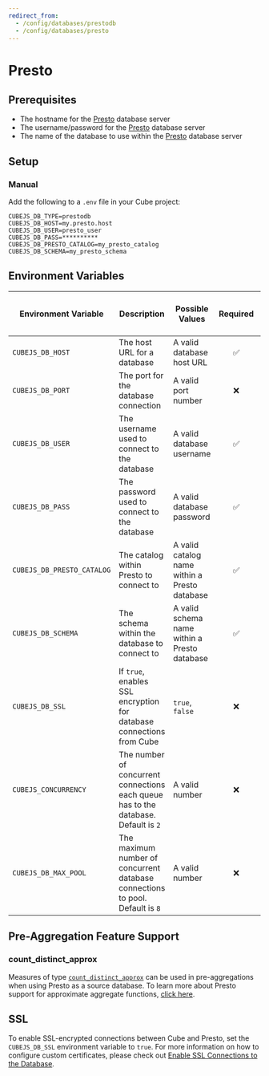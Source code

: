 ```yaml
---
redirect_from:
  - /config/databases/prestodb
  - /config/databases/presto
---
```


# Presto

## Prerequisites

- The hostname for the [Presto][presto] database server
- The username/password for the [Presto][presto] database server
- The name of the database to use within the [Presto][presto] database server

## Setup

### Manual

Add the following to a `.env` file in your Cube project:

```dotenv
CUBEJS_DB_TYPE=prestodb
CUBEJS_DB_HOST=my.presto.host
CUBEJS_DB_USER=presto_user
CUBEJS_DB_PASS=**********
CUBEJS_DB_PRESTO_CATALOG=my_presto_catalog
CUBEJS_DB_SCHEMA=my_presto_schema
```

## Environment Variables

| Environment Variable       | Description                                                                         | Possible Values                               | Required | [Supports multiple data sources?][ref-config-multiple-ds-decorating-env] |
| -------------------------- | ----------------------------------------------------------------------------------- | --------------------------------------------- | :------: | :----------------------------------------------------------------------: |
| `CUBEJS_DB_HOST`           | The host URL for a database                                                         | A valid database host URL                     |    ✅    |                                    ✅                                    |
| `CUBEJS_DB_PORT`           | The port for the database connection                                                | A valid port number                           |    ❌    |                                    ✅                                    |
| `CUBEJS_DB_USER`           | The username used to connect to the database                                        | A valid database username                     |    ✅    |                                    ✅                                    |
| `CUBEJS_DB_PASS`           | The password used to connect to the database                                        | A valid database password                     |    ✅    |                                    ✅                                    |
| `CUBEJS_DB_PRESTO_CATALOG` | The catalog within Presto to connect to                                             | A valid catalog name within a Presto database |    ✅    |                                    ✅                                    |
| `CUBEJS_DB_SCHEMA`         | The schema within the database to connect to                                        | A valid schema name within a Presto database  |    ✅    |                                    ✅                                    |
| `CUBEJS_DB_SSL`            | If `true`, enables SSL encryption for database connections from Cube                | `true`, `false`                               |    ❌    |                                    ✅                                    |
| `CUBEJS_CONCURRENCY`       | The number of concurrent connections each queue has to the database. Default is `2` | A valid number                                |    ❌    |                                    ❌                                    |
| `CUBEJS_DB_MAX_POOL`       | The maximum number of concurrent database connections to pool. Default is `8`       | A valid number                                |    ❌    |                                    ✅                                    |

## Pre-Aggregation Feature Support

### count_distinct_approx

Measures of type
[`count_distinct_approx`][ref-schema-ref-types-formats-countdistinctapprox] can
be used in pre-aggregations when using Presto as a source database. To learn
more about Presto support for approximate aggregate functions, [click
here][presto-docs-approx-agg-fns].

## SSL

To enable SSL-encrypted connections between Cube and Presto, set the
`CUBEJS_DB_SSL` environment variable to `true`. For more information on how to
configure custom certificates, please check out [Enable SSL Connections to the
Database][ref-recipe-enable-ssl].

[presto]: https://prestodb.io/
[presto-docs-approx-agg-fns]:
  https://prestodb.io/docs/current/functions/aggregate.html
[ref-config-multiple-ds-decorating-env]:
  /product/configuration/advanced/multiple-data-sources#configuring-data-sources-with-environment-variables-decorated-environment-variables
[ref-recipe-enable-ssl]:
  /guides/recipes/data-sources/using-ssl-connections-to-data-source
[ref-schema-ref-types-formats-countdistinctapprox]:
  /product/data-modeling/reference/types-and-formats#count_distinct_approx

